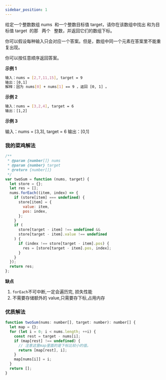 ```yaml
---
sidebar_position: 1
---
```


给定一个整数数组 nums  和一个整数目标值 target，请你在该数组中找出 和为目标值 target  的那   两个   整数，并返回它们的数组下标。

你可以假设每种输入只会对应一个答案。但是，数组中同一个元素在答案里不能重复出现。

你可以按任意顺序返回答案。

**示例 1**

```bash
输入：nums = [2,7,11,15], target = 9
输出：[0,1]
解释：因为 nums[0] + nums[1] == 9 ，返回 [0, 1] 。
```

**示例 2**

```bash
输入：nums = [3,2,4], target = 6
输出：[1,2]
```

**示例 3**

输入：nums = [3,3], target = 6
输出：[0,1]

### 我的菜鸡解法

```js
/**
 * @param {number[]} nums
 * @param {number} target
 * @return {number[]}
 */
var twoSum = function (nums, target) {
  let store = {};
  let res = [];
  nums.forEach((item, index) => {
    if (store[item] === undefined) {
      store[item] = {
        value: item,
        pos: index,
      };
    }
    if (
      store[target - item] !== undefined &&
      store[target - item].value !== undefined
    ) {
      if (index !== store[target - item].pos) {
        res = [store[target - item].pos, index];
      }
    }
  });
  return res;
};
```

**缺点**

1. `forEach`不可中断,一定会遍历完, 损失性能
1. 不需要存储额外的 value,只需要存下标,占用内存

### 优质解法

```js
function twoSum(nums: number[], target: number): number[] {
  let map = {};
  for (let i = 0; i < nums.length; ++i) {
    const rest = target - nums[i];
    if (map[rest] !== undefined) {
      // 注意这里map里面的是下标比较小的值。
      return [map[rest], i];
    }
    map[nums[i]] = i;
  }
  return [];
}
```
